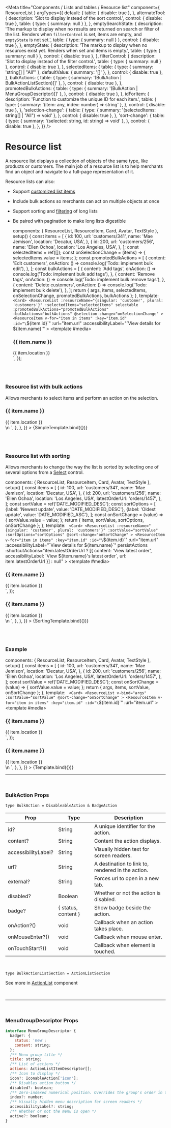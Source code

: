 
<Meta
  title="Components / Lists and tables / Resource list"
  component={ ResourceList }
  argTypes={{
    default: {
      table: { disable: true },
    },
    alternateTool: {
      description: 'Slot to display instead of the sort control.',
      control: { disable: true },
      table: { type: { summary: null } },
    },
    emptySearchState: {
      description: 'The markup to display when no results are returned on search or filter of the list. Renders when `filterControl` is set, items are empty, and `emptyState` is not set.',
      table: { type: { summary: null } },
      control: { disable: true },
    },
    emptyState: {
      description: 'The markup to display when no resources exist yet. Renders when set and items is empty.',
      table: { type: { summary: null } },
      control: { disable: true },
    },
    filterControl: {
      description: 'Slot to display instead of the filter control.',
      table: { type: { summary: null } },
      control: { disable: true },
    },
    selectedItems: {
      table: {
        type: { summary: 'string[] | "All"' },
        defaultValue: { summary: '[]' },
      },
      control: { disable: true },
    },
    bulkActions: {
      table: {
        type: { summary: '(BulkAction | BulkActionListSection)[]' },
      },
      control: { disable: true },
    },
    promotedBulkActions: {
      table: {
        type: { summary: '(BulkAction | MenuGroupDescriptor)[]' },
      },
      control: { disable: true },
    },
    idForItem: {
      description: 'Function to customize the unique ID for each item.',
      table: {
        type: { summary: '(item: any, index: number) => string' },
      },
      control: { disable: true },
    },
    'selection-change': {
      table: {
        type: { summary: '(selectedItems: string[] | "All") => void' },
      },
      control: { disable: true },
    },
    'sort-change': {
      table: {
        type: { summary: '(selected: string, id: string) => void' },
      },
      control: { disable: true },
    },
  }}
/>

# Resource list

A resource list displays a collection of objects of the same type, like products or customers. The main job of a resource list is to help merchants find an object and navigate to a full-page representation of it.

Resource lists can also:

- Support [customized list items](./?path=/docs/components-lists-and-tables-resource-item--basic)
- Include bulk actions so merchants can act on multiple objects at once
- Support sorting and [filtering](./?path=/docs/components-lists-and-tables-filters) of long lists
- Be paired with pagination to make long lists digestible

  components: { ResourceList, ResourceItem, Card, Avatar, TextStyle },
  setup() {
    const items = [
      {
        id: 100,
        url: 'customers/341',
        name: 'Mae Jemison',
        location: 'Decatur, USA',
      },
      {
        id: 200,
        url: 'customers/256',
        name: 'Ellen Ochoa',
        location: 'Los Angeles, USA',
      },
    ];
    const selectedItems = ref([]);
    const onSelectionChange = (items) => {
      selectedItems.value = items;
    };
    const promotedBulkActions = [
      {
        content: 'Edit customers',
        onAction: () => console.log('Todo: implement bulk edit'),
      },
    ];
    const bulkActions = [
      {
        content: 'Add tags',
        onAction: () => console.log('Todo: implement bulk add tags'),
      },
      {
        content: 'Remove tags',
        onAction: () => console.log('Todo: implement bulk remove tags'),
      },
      {
        content: 'Delete customers',
        onAction: () => console.log('Todo: implement bulk delete'),
      },
    ];
    return { args, items, selectedItems, onSelectionChange, promotedBulkActions, bulkActions };
  },
  template: `
    <Card>
      <ResourceList
        :resourceName="{singular: 'customer', plural: 'customers'}"
        :selectedItems="selectedItems"
        selectable
        :promotedBulkActions="promotedBulkActions"
        :bulkActions="bulkActions"
        @selection-change="onSelectionChange"
      >
        <ResourceItem
          v-for="item in items"
          :key="item.id"
          :id="\`\${item.id}\`"
          :url="item.url"
          :accessibilityLabel="\`View details for \${item.name}\`"
        >
          <template #media>
            <Avatar customer size="medium" :name="item.name" />
          </template>
          <h3>
            <TextStyle variation="strong">{{ item.name }}</TextStyle>
          </h3>
          <div>{{ item.location }}</div>
        </ResourceItem>
      </ResourceList>
    </Card>
  `,
});

<br/><br/>

### Resource list with bulk actions

Allows merchants to select items and perform an action on the selection.

<Canvas>
  <Story
    name="With bulk actions"
    height="240px"
    inline={false}
    args={{
    }}
    parameters={{
      docs: {
        source: {
          state: 'close',
          code: dedent`
            <Card>
              <ResourceList
                :resourceName="{singular: 'customer', plural: 'customers'}"
                :selectedItems="selectedItems"
                selectable
                :promotedBulkActions="promotedBulkActions"
                :bulkActions="bulkActions"
                @selection-change="onSelectionChange"
              >
                <ResourceItem
                  v-for="item in items"
                  :key="item.id"
                  :id="\`\${item.id}\`"
                  :url="item.url"
                  :accessibilityLabel="\`View details for \${item.name}\`"
                >
                  <template #media>
                    <Avatar customer size="medium" :name="item.name" />
                  </template>
                  <h3>
                    <TextStyle variation="strong">{{ item.name }}</TextStyle>
                  </h3>
                  <div>{{ item.location }}</div>
                </ResourceItem>
              </ResourceList>
            </Card>\n
            <script setup>
              const items = [
                {
                  id: 100,
                  url: 'customers/341',
                  name: 'Mae Jemison',
                  location: 'Decatur, USA',
                },
                {
                  id: 200,
                  url: 'customers/256',
                  name: 'Ellen Ochoa',
                  location: 'Los Angeles, USA',
                },
              ];
              const selectedItems = ref([]);
              const onSelectionChange = (items) => {
                selectedItems.value = items;
              };
              const promotedBulkActions = [
                {
                  content: 'Edit customers',
                  onAction: () => console.log('Todo: implement bulk edit'),
                },
              ];
              const bulkActions = [
                {
                  content: 'Add tags',
                  onAction: () => console.log('Todo: implement bulk add tags'),
                },
                {
                  content: 'Remove tags',
                  onAction: () => console.log('Todo: implement bulk remove tags'),
                },
                {
                  content: 'Delete customers',
                  onAction: () => console.log('Todo: implement bulk delete'),
                },
              ];
            </script>
          `,
        },
      },
    }}
  >
    {SimpleTemplate.bind({})}
  </Story>
</Canvas>

<br/><br/>

### Resource list with sorting

Allows merchants to change the way the list is sorted by selecting one of several options from a [Select](./?path=/docs/components-forms-select) control.

  components: { ResourceList, ResourceItem, Card, Avatar, TextStyle },
  setup() {
    const items = [
      {
        id: 100,
        url: 'customers/341',
        name: 'Mae Jemison',
        location: 'Decatur, USA',
      },
      {
        id: 200,
        url: 'customers/256',
        name: 'Ellen Ochoa',
        location: 'Los Angeles, USA',
        latestOrderUrl: 'orders/1457',
      },
    ];
    const sortValue = ref('DATE_MODIFIED_DESC');
    const sortOptions = [
      {label: 'Newest update', value: 'DATE_MODIFIED_DESC'},
      {label: 'Oldest update', value: 'DATE_MODIFIED_ASC'},
    ];
    const onSortChange = (value) => {
      sortValue.value = value;
    };
    return { items, sortValue, sortOptions, onSortChange };
  },
  template: `
    <Card>
      <ResourceList
        :resourceName="{singular: 'customer', plural: 'customers'}"
        :sortValue="sortValue"
        :sortOptions="sortOptions"
        @sort-change="onSortChange"
      >
        <ResourceItem
          v-for="item in items"
          :key="item.id"
          :id="\`\${item.id}\`"
          :url="item.url"
          :accessibilityLabel="\`View details for \${item.name}\`"
          persistActions
          :shortcutActions="item.latestOrderUrl
            ? [{
              content: 'View latest order',
              accessibilityLabel: \`View \${item.name}'s latest order\`,
              url: item.latestOrderUrl
            }]
            : null"
        >
          <template #media>
            <Avatar customer size="medium" :name="item.name" />
          </template>
          <h3>
            <TextStyle variation="strong">{{ item.name }}</TextStyle>
          </h3>
          <div>{{ item.location }}</div>
        </ResourceItem>
      </ResourceList>
    </Card>
  `,
});

<Canvas>
  <Story
    name="With sorting"
    height="240px"
    inline={false}
    parameters={{
      docs: {
        source: {
          state: 'close',
          code: dedent`
            <Card>
              <ResourceList
                :resourceName="{singular: 'customer', plural: 'customers'}"
                :sortValue="sortValue"
                :sortOptions="sortOptions"
                @sort-change="onSortChange"
              >
                <ResourceItem
                  v-for="item in items"
                  :key="item.id"
                  :id="\`\${item.id}\`"
                  :url="item.url"
                  :accessibilityLabel="\`View details for \${item.name}\`"
                  persistActions
                  :shortcutActions="item.latestOrderUrl
                    ? [{
                      content: 'View latest order',
                      accessibilityLabel: \`View \${item.name}'s latest order\`,
                      url: item.latestOrderUrl
                    }]
                    : null"
                >
                  <template #media>
                    <Avatar customer size="medium" :name="item.name" />
                  </template>
                  <h3>
                    <TextStyle variation="strong">{{ item.name }}</TextStyle>
                  </h3>
                  <div>{{ item.location }}</div>
                </ResourceItem>
              </ResourceList>
            </Card>\n
            <script setup>
              const items = [
                {
                  id: 100,
                  url: 'customers/341',
                  name: 'Mae Jemison',
                  location: 'Decatur, USA',
                },
                {
                  id: 200,
                  url: 'customers/256',
                  name: 'Ellen Ochoa',
                  location: 'Los Angeles, USA',
                },
              ];
              const sortValue = ref('DATE_MODIFIED_DESC');
              const sortOptions = [
                {label: 'Newest update', value: 'DATE_MODIFIED_DESC'},
                {label: 'Oldest update', value: 'DATE_MODIFIED_ASC'},
              ];
              const onSortChange = (value) => {
                sortValue.value = value;
              };
            </script>
          `,
        },
      },
    }}
  >
    {SortingTemplate.bind({})}
  </Story>
</Canvas>

<br/><br/>

### Example

  components: { ResourceList, ResourceItem, Card, Avatar, TextStyle },
  setup() {
    const items = [
      {
        id: 100,
        url: 'customers/341',
        name: 'Mae Jemison',
        location: 'Decatur, USA',
      },
      {
        id: 200,
        url: 'customers/256',
        name: 'Ellen Ochoa',
        location: 'Los Angeles, USA',
        latestOrderUrl: 'orders/1457',
      },
    ];
    const sortValue = ref('DATE_MODIFIED_DESC');
    const onSortChange = (value) => {
      sortValue.value = value;
    };
    return { args, items, sortValue, onSortChange };
  },
  template: `
    <Card>
      <ResourceList
        v-bind="args"
        :sortValue="sortValue"
        @sort-change="onSortChange"
      >
        <ResourceItem
          v-for="item in items"
          :key="item.id"
          :id="\`\${item.id}\`"
          :url="item.url"
        >
          <template #media>
            <Avatar customer size="medium" :name="item.name" />
          </template>
          <h3>
            <TextStyle variation="strong">{{ item.name }}</TextStyle>
          </h3>
          <div>{{ item.location }}</div>
        </ResourceItem>
      </ResourceList>
    </Card>
  `,
});

<Canvas>
  <Story
    name="Resource list"
    height="240px"
    inline={false}
    args={{
      resourceName: { singular: 'customer', plural: 'customers' },
      sortOptions: [
        {label: 'Newest update', value: 'DATE_MODIFIED_DESC'},
        {label: 'Oldest update', value: 'DATE_MODIFIED_ASC'},
      ],
    }}
    parameters={{
      docs: {
        source: {
          state: 'close',
          code: dedent`
            <Card>
              <ResourceList
                :resourceName="{singular: 'customer', plural: 'customers'}"
                :sortValue="sortValue"
              >
                <ResourceItem
                  v-for="item in items"
                  :key="item.id"
                  :id="\`\${item.id}\`"
                  :url="item.url"
                >
                  <template #media>
                    <Avatar customer size="medium" :name="item.name" />
                  </template>
                  <h3>
                    <TextStyle variation="strong">{{ item.name }}</TextStyle>
                  </h3>
                  <div>{{ item.location }}</div>
                </ResourceItem>
              </ResourceList>
            </Card>\n
            <script setup>
              const items = [
                {
                  id: 100,
                  url: 'customers/341',
                  name: 'Mae Jemison',
                  location: 'Decatur, USA',
                },
                {
                  id: 200,
                  url: 'customers/256',
                  name: 'Ellen Ochoa',
                  location: 'Los Angeles, USA',
                },
              ];
              const sortValue = ref('DATE_MODIFIED_DESC');
              const sortOptions = [
                {label: 'Newest update', value: 'DATE_MODIFIED_DESC'},
                {label: 'Oldest update', value: 'DATE_MODIFIED_ASC'},
              ];
              const onSortChange = (value) => {
                sortValue.value = value;
              };
            </script>
          `,
        },
      },
    }}
  >
    {Template.bind({})}
  </Story>
</Canvas>

<ArgsTable story="Resource list"/>

---
<br/>

### **BulkAction Props**

`type BulkAction = DisableableAction & BadgeAction`

| Prop             | Type                          | Description     |
| ---------------- | ----------------------------- | --------------- |
| id?              | String               | A unique identifier for the action. |
| content?         | String               | Content the action displays. |
| accessibilityLabel?  | String           | Visually hidden text for screen readers. |
| url?             | String               | A destination to link to, rendered in the action. |
| external?        | String               | Forces url to open in a new tab. |
| disabled?        | Boolean              | Whether or not the action is disabled. |
| badge?           | { status, content }  | Show badge beside the action. |
| onAction?()      | void                 | Callback when an action takes place. |
| onMouseEnter?()  | void                 | Callback when mouse enter. |
| onTouchStart?()  | void                 | Callback when element is touched. |

<br/>

`type BulkActionListSection = ActionListSection`

See more in [ActionList](./?path=/docs/components-actions-action-list--action-list) component

<br/>

---
<br/>

### **MenuGroupDescriptor Props**

```js
interface MenuGroupDescriptor {
  badge?: {
    status: 'new';
    content: string;
  };
  /** Menu group title */
  title: string;
  /** List of actions */
  actions: ActionListItemDescriptor[];
  /** Icon to display */
  icon?: IconableAction['icon'];
  /** Disables action button */
  disabled?: boolean;
  /** Zero-indexed numerical position. Overrides the group's order in the menu. */
  index?: number;
  /** Visually hidden menu description for screen readers */
  accessibilityLabel?: string;
  /** Whether or not the menu is open */
  active?: boolean;
}
```
